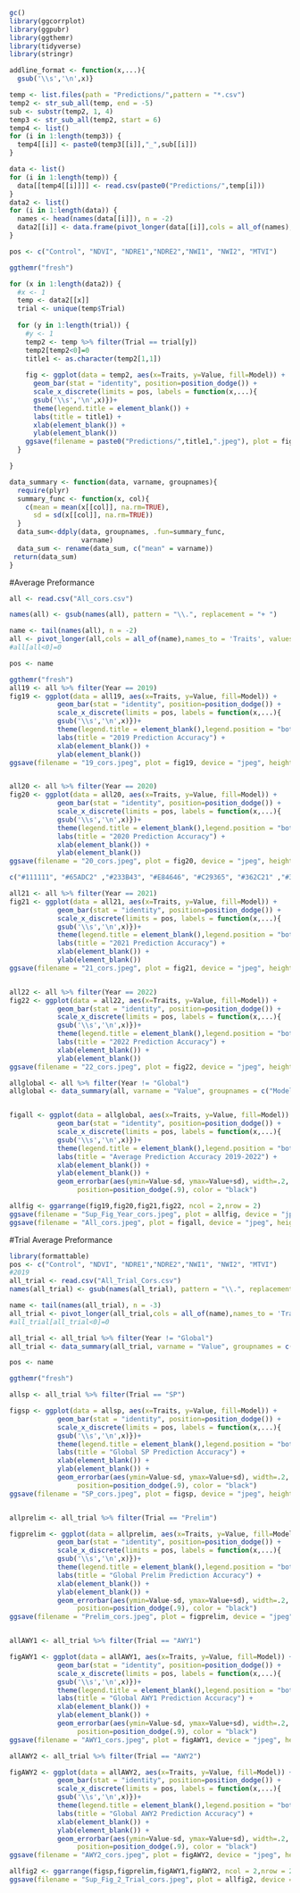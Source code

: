 ```{r}
gc()
library(ggcorrplot)
library(ggpubr)
library(ggthemr)
library(tidyverse)
library(stringr)

addline_format <- function(x,...){
  gsub('\\s','\n',x)}

temp <- list.files(path = "Predictions/",pattern = "*.csv")
temp2 <- str_sub_all(temp, end = -5)
sub <- substr(temp2, 1, 4)
temp3 <- str_sub_all(temp2, start = 6)
temp4 <- list()
for (i in 1:length(temp3)) {
  temp4[[i]] <- paste0(temp3[[i]],"_",sub[[i]])
}

data <- list()
for (i in 1:length(temp)) {
  data[[temp4[[i]]]] <- read.csv(paste0("Predictions/",temp[i]))
}
data2 <- list()
for (i in 1:length(data)) {
  names <- head(names(data[[i]]), n = -2)
  data2[[i]] <- data.frame(pivot_longer(data[[i]],cols = all_of(names),names_to = 'Traits', values_to = "Value"))
}

```

```{r}
pos <- c("Control", "NDVI", "NDRE1","NDRE2","NWI1", "NWI2", "MTVI")

ggthemr("fresh")

for (x in 1:length(data2)) {
  #x <- 1
  temp <- data2[[x]]
  trial <- unique(temp$Trial)
  
  for (y in 1:length(trial)) {
    #y <- 1
    temp2 <- temp %>% filter(Trial == trial[y])
    temp2[temp2<0]=0
    title1 <- as.character(temp2[1,1])
    
    fig <- ggplot(data = temp2, aes(x=Traits, y=Value, fill=Model)) +
      geom_bar(stat = "identity", position=position_dodge()) +
      scale_x_discrete(limits = pos, labels = function(x,...){
      gsub('\\s','\n',x)})+
      theme(legend.title = element_blank()) +
      labs(title = title1) +
      xlab(element_blank()) +
      ylab(element_blank())
    ggsave(filename = paste0("Predictions/",title1,".jpeg"), plot = fig, device = "jpeg", height = 3, width = 7, units = "in")
  }

}
```

```{r}
data_summary <- function(data, varname, groupnames){
  require(plyr)
  summary_func <- function(x, col){
    c(mean = mean(x[[col]], na.rm=TRUE),
      sd = sd(x[[col]], na.rm=TRUE))
  }
  data_sum<-ddply(data, groupnames, .fun=summary_func,
                  varname)
  data_sum <- rename(data_sum, c("mean" = varname))
 return(data_sum)
}
```


#Average Preformance

```{r}
all <- read.csv("All_cors.csv")

names(all) <- gsub(names(all), pattern = "\\.", replacement = "+ ")

name <- tail(names(all), n = -2)
all <- pivot_longer(all,cols = all_of(name),names_to = 'Traits', values_to = "Value")
#all[all<0]=0

pos <- name

ggthemr("fresh")
all19 <- all %>% filter(Year == 2019)
fig19 <- ggplot(data = all19, aes(x=Traits, y=Value, fill=Model)) +
            geom_bar(stat = "identity", position=position_dodge()) +
            scale_x_discrete(limits = pos, labels = function(x,...){
            gsub('\\s','\n',x)})+
            theme(legend.title = element_blank(),legend.position = "bottom", ) +
            labs(title = "2019 Prediction Accuracy") +
            xlab(element_blank()) +
            ylab(element_blank()) 
ggsave(filename = "19_cors.jpeg", plot = fig19, device = "jpeg", height = 7, width = 8, units = "in")


all20 <- all %>% filter(Year == 2020)
fig20 <- ggplot(data = all20, aes(x=Traits, y=Value, fill=Model)) +
            geom_bar(stat = "identity", position=position_dodge()) +
            scale_x_discrete(limits = pos, labels = function(x,...){
            gsub('\\s','\n',x)})+
            theme(legend.title = element_blank(),legend.position = "bottom", ) +
            labs(title = "2020 Prediction Accuracy") +
            xlab(element_blank()) +
            ylab(element_blank())
ggsave(filename = "20_cors.jpeg", plot = fig20, device = "jpeg", height = 7, width = 8, units = "in")

c("#111111", "#65ADC2" ,"#233B43", "#E84646", "#C29365", "#362C21" ,"#316675", "#168E7F", "#109B37")

all21 <- all %>% filter(Year == 2021)
fig21 <- ggplot(data = all21, aes(x=Traits, y=Value, fill=Model)) +
            geom_bar(stat = "identity", position=position_dodge()) +
            scale_x_discrete(limits = pos, labels = function(x,...){
            gsub('\\s','\n',x)})+
            theme(legend.title = element_blank(),legend.position = "bottom", ) +
            labs(title = "2021 Prediction Accuracy") +
            xlab(element_blank()) +
            ylab(element_blank())
ggsave(filename = "21_cors.jpeg", plot = fig21, device = "jpeg", height = 7, width = 8, units = "in")


all22 <- all %>% filter(Year == 2022)
fig22 <- ggplot(data = all22, aes(x=Traits, y=Value, fill=Model)) +
            geom_bar(stat = "identity", position=position_dodge()) +
            scale_x_discrete(limits = pos, labels = function(x,...){
            gsub('\\s','\n',x)})+
            theme(legend.title = element_blank(),legend.position = "bottom" ) +
            labs(title = "2022 Prediction Accuracy") +
            xlab(element_blank()) +
            ylab(element_blank())
ggsave(filename = "22_cors.jpeg", plot = fig22, device = "jpeg", height = 7, width = 8, units = "in")

allglobal <- all %>% filter(Year != "Global")
allglobal <- data_summary(all, varname = "Value", groupnames = c("Model","Traits"))


figall <- ggplot(data = allglobal, aes(x=Traits, y=Value, fill=Model)) +
            geom_bar(stat = "identity", position=position_dodge()) +
            scale_x_discrete(limits = pos, labels = function(x,...){
            gsub('\\s','\n',x)})+
            theme(legend.title = element_blank(),legend.position = "bottom", axis.text.x = element_text(size = 7) ) +
            labs(title = "Average Prediction Accuracy 2019-2022") +
            xlab(element_blank()) +
            ylab(element_blank()) +
            geom_errorbar(aes(ymin=Value-sd, ymax=Value+sd), width=.2,
                 position=position_dodge(.9), color = "black") 

allfig <- ggarrange(fig19,fig20,fig21,fig22, ncol = 2,nrow = 2)
ggsave(filename = "Sup_Fig_Year_cors.jpeg", plot = allfig, device = "jpeg", height = 10, width = 13, units = "in")
ggsave(filename = "All_cors.jpeg", plot = figall, device = "jpeg", height = 5, width = 6, units = "in")
```

#Trial Average Preformance

```{r}
library(formattable)
pos <- c("Control", "NDVI", "NDRE1","NDRE2","NWI1", "NWI2", "MTVI")
#2019 
all_trial <- read.csv("All_Trial_Cors.csv")
names(all_trial) <- gsub(names(all_trial), pattern = "\\.", replacement = "+ ")

name <- tail(names(all_trial), n = -3)
all_trial <- pivot_longer(all_trial,cols = all_of(name),names_to = 'Traits', values_to = "Value")
#all_trial[all_trial<0]=0

all_trial <- all_trial %>% filter(Year != "Global")
all_trial <- data_summary(all_trial, varname = "Value", groupnames = c("Model","Traits","Trial"))

pos <- name

ggthemr("fresh")

allsp <- all_trial %>% filter(Trial == "SP")

figsp <- ggplot(data = allsp, aes(x=Traits, y=Value, fill=Model)) +
            geom_bar(stat = "identity", position=position_dodge()) +
            scale_x_discrete(limits = pos, labels = function(x,...){
            gsub('\\s','\n',x)})+
            theme(legend.title = element_blank(),legend.position = "bottom", ) +
            labs(title = "Global SP Prediction Accuracy") +
            xlab(element_blank()) +
            ylab(element_blank()) +
            geom_errorbar(aes(ymin=Value-sd, ymax=Value+sd), width=.2,
                 position=position_dodge(.9), color = "black")
ggsave(filename = "SP_cors.jpeg", plot = figsp, device = "jpeg", height = 7, width = 8, units = "in")


allprelim <- all_trial %>% filter(Trial == "Prelim")

figprelim <- ggplot(data = allprelim, aes(x=Traits, y=Value, fill=Model)) +
            geom_bar(stat = "identity", position=position_dodge()) +
            scale_x_discrete(limits = pos, labels = function(x,...){
            gsub('\\s','\n',x)})+
            theme(legend.title = element_blank(),legend.position = "bottom", ) +
            labs(title = "Global Prelim Prediction Accuracy") +
            xlab(element_blank()) +
            ylab(element_blank()) +
            geom_errorbar(aes(ymin=Value-sd, ymax=Value+sd), width=.2,
                 position=position_dodge(.9), color = "black")
ggsave(filename = "Prelim_cors.jpeg", plot = figprelim, device = "jpeg", height = 7, width = 8, units = "in")


allAWY1 <- all_trial %>% filter(Trial == "AWY1")

figAWY1 <- ggplot(data = allAWY1, aes(x=Traits, y=Value, fill=Model)) +
            geom_bar(stat = "identity", position=position_dodge()) +
            scale_x_discrete(limits = pos, labels = function(x,...){
            gsub('\\s','\n',x)})+
            theme(legend.title = element_blank(),legend.position = "bottom", ) +
            labs(title = "Global AWY1 Prediction Accuracy") +
            xlab(element_blank()) +
            ylab(element_blank()) +
            geom_errorbar(aes(ymin=Value-sd, ymax=Value+sd), width=.2,
                 position=position_dodge(.9), color = "black")
ggsave(filename = "AWY1_cors.jpeg", plot = figAWY1, device = "jpeg", height = 7, width = 8, units = "in")

allAWY2 <- all_trial %>% filter(Trial == "AWY2")

figAWY2 <- ggplot(data = allAWY2, aes(x=Traits, y=Value, fill=Model)) +
            geom_bar(stat = "identity", position=position_dodge()) +
            scale_x_discrete(limits = pos, labels = function(x,...){
            gsub('\\s','\n',x)})+
            theme(legend.title = element_blank(),legend.position = "bottom", ) +
            labs(title = "Global AWY2 Prediction Accuracy") +
            xlab(element_blank()) +
            ylab(element_blank()) +
            geom_errorbar(aes(ymin=Value-sd, ymax=Value+sd), width=.2,
                 position=position_dodge(.9), color = "black")
ggsave(filename = "AWY2_cors.jpeg", plot = figAWY2, device = "jpeg", height = 7, width = 8, units = "in")

allfig2 <- ggarrange(figsp,figprelim,figAWY1,figAWY2, ncol = 2,nrow = 2)
ggsave(filename = "Sup_Fig_2_Trial_cors.jpeg", plot = allfig2, device = "jpeg", height = 10, width = 13, units = "in")

```







